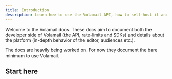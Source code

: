 ```yaml
---
title: Introduction
description: Learn how to use the Volamail API, how to self-host it and details about the platform.
---
```



Welcome to the Volamail docs. These docs aim to document both the developer side of Volamail (the API, rate-limits and SDKs) and details about the platform (in-depth behavior of the editor, audiences etc.).

<Callout title="Work in progress" type="warn">
  The docs are heavily being worked on. For now they document the bare minimum to use Volamail.
</Callout>

## Start here

<Cards>
  <Card title="Send your first email" href="/guides/your-first-email" />
</Cards>
